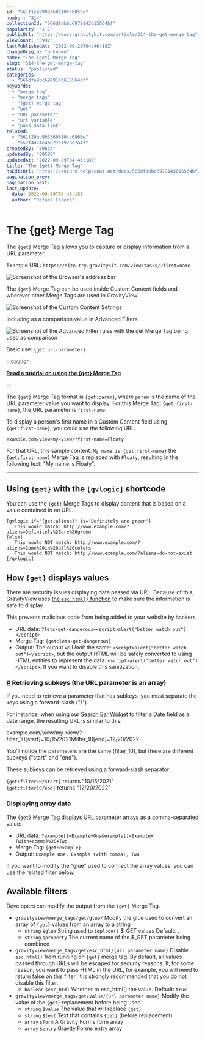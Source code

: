 ```yaml
---
id: "561f1ca2903360610fc6855d"
number: "314"
collectionId: "566dfabbc6979143615564bf"
popularity: "1.1"
publicUrl: "https://docs.gravitykit.com/article/314-the-get-merge-tag"
viewCount: "5992"
lastPublishedAt: "2022-09-29T04:46:18Z"
changeOrigin: "unknown"
name: "The {get} Merge Tag"
slug: "314-the-get-merge-tag"
status: "published"
categories: 
  - "566dfe9bc6979143615564df"
keywords: 
  - "merge tag"
  - "merge tags"
  - "{get} merge tag"
  - "get"
  - "URL parameter"
  - "url variable"
  - "pass data link"
related: 
  - "561f29bc903360610fc6860e"
  - "557f4d74e4b027e1978e7a43"
createdBy: "59634"
updatedBy: "80506"
updatedAt: "2022-09-29T04:46:18Z"
title: "The {get} Merge Tag"
hsEditUrl: "https://secure.helpscout.net/docs/566dfabbc6979143615564bf/article/561f1ca2903360610fc6855d"
pagination_prev: 
pagination_next: 
last_update:
  date: 2022-09-29T04:46:18Z
  author: "Rafael Ehlers"
---
```


# The {get} Merge Tag

The `{get}` Merge Tag allows you to capture or display information from a URL parameter.

Example URL: `https://site.try.gravitykit.com/view/tasks/?first=name`

![Screenshot of the Browser's address bar](https://s3.amazonaws.com/helpscout.net/docs/assets/54c58489e4b051242988532c/images/6335229805ba014734a35b12/file-tzGqsc4knw.png)

The `{get}` Merge Tag can be used inside Custom Content fields and wherever other Merge Tags are used in GravityView:

![Screenshot of the Custom Content Settings](https://s3.amazonaws.com/helpscout.net/docs/assets/54c58489e4b051242988532c/images/604aaa05c44f5d025f443455/file-4hsHgBrJHn.png)

Including as a comparison value in Advanced Filters:

![Screenshot of the Advanced Filter rules with the get Merge Tag being used as comparison](https://s3.amazonaws.com/helpscout.net/docs/assets/54c58489e4b051242988532c/images/604aabc0c44f5d025f443458/file-zNlMZWS5sY.png)

Basic use: `{get:url-parameter}`


:::caution

**[Read a tutorial on using the {get} Merge Tag](https://docs.gravitykit.com/article/315-using-the-get-merge-tags-with-gvlogic-to-display-a-persons-name-in-a-custom-content-widget)**

:::

  The `{get}` Merge Tag format is `{get:param}`, where `param` is the name of the URL parameter value you want to display. For this Merge Tag: `{get:first-name}`, the URL parameter is `first-name`.

To display a person's first name in a Custom Content field using `{get:first-name}`, you could use the following URL:

`example.com/view/my-view/?first-name=Floaty`

For that URL, this sample content: `My name is {get:first-name}` the `{get:first-name}` Merge Tag is replaced with `Floaty`, resulting in the following text: "My name is Floaty".

---

## Using `{get}` with the `[gvlogic]` shortcode

You can use the `{get}` Merge Tags to display content that is based on a value contained in an URL.

```
[gvlogic if="{get:aliens}" is="Definitely are green"]
   This would match: http://www.example.com/?aliens=Definitely%20are%20green
[else]
   This would NOT match: http://www.example.com/?aliens=Come%20in%20all%20colors
   This would NOT match: http://www.example.com/?aliens-do-not-exist
[/gvlogic]
```

## How `{get}` displays values

There are security issues displaying data passed via URL. Because of this, GravityView uses [the `esc_html()` function](http://codex.wordpress.org/esc_html) to make sure the information is safe to display.

This prevents malicious code from being added to your website by hackers.

- URL data: `?lets-get-dangerous=<script>alert("better watch out")</script>`
- Merge Tag: `{get:lets-get-dangerous}`
- Output: The output will *look* the same: `<script>alert("better watch out")</script>`, but the output HTML will be safely converted to using HTML entities to represent the data: `<script>alert("better watch out")</script>`. If you want to disable this sanitization,

### [\#](#subkeys) Retrieving subkeys (the URL parameter is an array)

If you need to retrieve a parameter that has subkeys, you must separate the keys using a forward-slash ("/").

For instance, when using our [Search Bar Widget](https://docs.gravitykit.com/article/189-configuring-the-search-bar) to filter a Date field as a date range, the resulting URL is similar to this:

example.com/view/my-view/?filter\_10\[start\]=10/15/2021&amp;filter\_10\[end\]=12/20/2022

You'll notice the parameters are the same (filter\_10), but there are different subkeys ("start" and "end").

These subkeys can be retrieved using a forward-slash separator:

`{get:filter10/start}` returns "10/15/2021"  
`{get:filter10/end}` returns "12/20/2022"

### Displaying array data

The `{get}` Merge Tag displays URL parameter arrays as a comma-separated value:

- URL data: `?example[]=Example+One&example[]=Example+(with+comma)%2C+Two`
- Merge Tag: `{get:example}`
- Output: `Example One, Example (with comma), Two`

If you want to modify the "glue" used to connect the array values, you can use the related filter below.

## Available filters

Developers can modify the output from the `{get}` Merge Tag.

- `gravityview/merge_tags/get/glue/` Modify the glue used to convert an array of `{get}` values from an array to a string 
   - `string` `$glue` String used to `implode()` $\_GET values Default: `,`
   - `string` `$property` The current name of the $\_GET parameter being combined
- `gravityview/merge_tags/get/esc_html/{url parameter name}` Disable `esc_html()` from running on `{get}` merge tag. By default, all values passed through URLs will be escaped for security reasons. If, for some reason, you want to pass HTML in the URL, for example, you will need to return false on this filter. It is strongly recommended that you do not disable this filter. 
   - `boolean` `$esc_html` Whether to esc\_html() the value. Default: `true`
- `gravityview/merge_tags/get/value/{url parameter name}` Modify the value of the `{get}` replacement before being used 
   - `string` `$value` The value that will replace `{get}`
   - `string` `$text` Text that contains `{get}` (before replacement)
   - `array` `$form` A Gravity Forms form array
   - `array` `$entry` Gravity Forms entry array